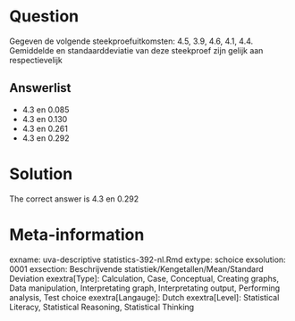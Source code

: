 Question
========

Gegeven de volgende steekproefuitkomsten: 4.5, 3.9, 4.6, 4.1, 4.4. Gemiddelde en standaarddeviatie van deze steekproef zijn gelijk aan respectievelijk 

Answerlist
----------
* 4.3 en 0.085
* 4.3 en 0.130
* 4.3 en 0.261
* 4.3 en 0.292

Solution
========

The correct answer is  4.3 en 0.292 

Meta-information
================
exname: uva-descriptive statistics-392-nl.Rmd 
extype: schoice 
exsolution: 0001 
exsection: Beschrijvende statistiek/Kengetallen/Mean/Standard Deviation
exextra[Type]: Calculation, Case, Conceptual, Creating graphs, Data manipulation, Interpretating graph, Interpretating output, Performing analysis, Test choice 
exextra[Langauge]: Dutch 
exextra[Level]: Statistical Literacy, Statistical Reasoning, Statistical Thinking 
